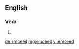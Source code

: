 ==English==

===Verb===
{{head|en|verb form}}

# {{en-past of|emcee}}

[[de:emceed]]
[[mg:emceed]]
[[vi:emceed]]